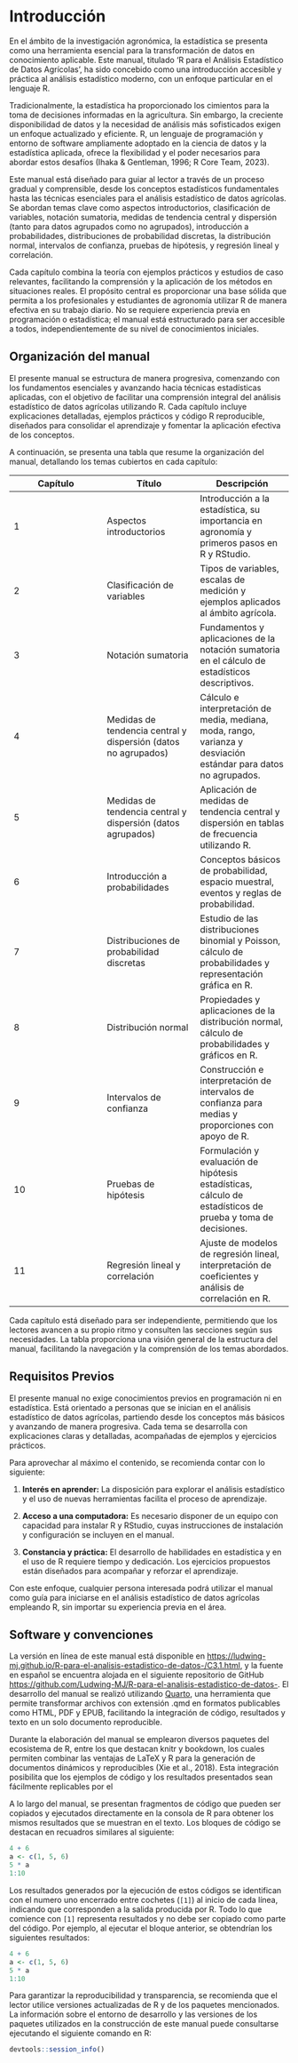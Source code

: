 # Introducción {.unnumbered}

En el ámbito de la investigación agronómica, la estadística se presenta como una herramienta esencial para la transformación de datos en conocimiento aplicable. Este manual, titulado 'R para el Análisis Estadístico de Datos Agrícolas', ha sido concebido como una introducción accesible y práctica al análisis estadístico moderno, con un enfoque particular en el lenguaje R.

Tradicionalmente, la estadística ha proporcionado los cimientos para la toma de decisiones informadas en la agricultura. Sin embargo, la creciente disponibilidad de datos y la necesidad de análisis más sofisticados exigen un enfoque actualizado y eficiente. R, un lenguaje de programación y entorno de software ampliamente adoptado en la ciencia de datos y la estadística aplicada, ofrece la flexibilidad y el poder necesarios para abordar estos desafíos (Ihaka & Gentleman, 1996; R Core Team, 2023).

Este manual está diseñado para guiar al lector a través de un proceso gradual y comprensible, desde los conceptos estadísticos fundamentales hasta las técnicas esenciales para el análisis estadístico de datos agrícolas. Se abordan temas clave como aspectos introductorios, clasificación de variables, notación sumatoria, medidas de tendencia central y dispersión (tanto para datos agrupados como no agrupados), introducción a probabilidades, distribuciones de probabilidad discretas, la distribución normal, intervalos de confianza, pruebas de hipótesis, y regresión lineal y correlación.

Cada capítulo combina la teoría con ejemplos prácticos y estudios de caso relevantes, facilitando la comprensión y la aplicación de los métodos en situaciones reales. El propósito central es proporcionar una base sólida que permita a los profesionales y estudiantes de agronomía utilizar R de manera efectiva en su trabajo diario. No se requiere experiencia previa en programación o estadística; el manual está estructurado para ser accesible a todos, independientemente de su nivel de conocimientos iniciales.

## Organización del manual

El presente manual se estructura de manera progresiva, comenzando con los fundamentos esenciales y avanzando hacia técnicas estadísticas aplicadas, con el objetivo de facilitar una comprensión integral del análisis estadístico de datos agrícolas utilizando R. Cada capítulo incluye explicaciones detalladas, ejemplos prácticos y código R reproducible, diseñados para consolidar el aprendizaje y fomentar la aplicación efectiva de los conceptos.

A continuación, se presenta una tabla que resume la organización del manual, detallando los temas cubiertos en cada capítulo:

| Capítulo | Título | Descripción |
|----|----|----|
| 1 | Aspectos introductorios | Introducción a la estadística, su importancia en agronomía y primeros pasos en R y RStudio. |
| 2 | Clasificación de variables | Tipos de variables, escalas de medición y ejemplos aplicados al ámbito agrícola. |
| 3 | Notación sumatoria | Fundamentos y aplicaciones de la notación sumatoria en el cálculo de estadísticos descriptivos. |
| 4 | Medidas de tendencia central y dispersión (datos no agrupados) | Cálculo e interpretación de media, mediana, moda, rango, varianza y desviación estándar para datos no agrupados. |
| 5 | Medidas de tendencia central y dispersión (datos agrupados) | Aplicación de medidas de tendencia central y dispersión en tablas de frecuencia utilizando R. |
| 6 | Introducción a probabilidades | Conceptos básicos de probabilidad, espacio muestral, eventos y reglas de probabilidad. |
| 7 | Distribuciones de probabilidad discretas | Estudio de las distribuciones binomial y Poisson, cálculo de probabilidades y representación gráfica en R. |
| 8 | Distribución normal | Propiedades y aplicaciones de la distribución normal, cálculo de probabilidades y gráficos en R. |
| 9 | Intervalos de confianza | Construcción e interpretación de intervalos de confianza para medias y proporciones con apoyo de R. |
| 10 | Pruebas de hipótesis | Formulación y evaluación de hipótesis estadísticas, cálculo de estadísticos de prueba y toma de decisiones. |
| 11 | Regresión lineal y correlación | Ajuste de modelos de regresión lineal, interpretación de coeficientes y análisis de correlación en R. |

Cada capítulo está diseñado para ser independiente, permitiendo que los lectores avancen a su propio ritmo y consulten las secciones según sus necesidades. La tabla proporciona una visión general de la estructura del manual, facilitando la navegación y la comprensión de los temas abordados.

## Requisitos Previos

El presente manual no exige conocimientos previos en programación ni en estadística. Está orientado a personas que se inician en el análisis estadístico de datos agrícolas, partiendo desde los conceptos más básicos y avanzando de manera progresiva. Cada tema se desarrolla con explicaciones claras y detalladas, acompañadas de ejemplos y ejercicios prácticos.

Para aprovechar al máximo el contenido, se recomienda contar con lo siguiente:

1.  **Interés en aprender:** La disposición para explorar el análisis estadístico y el uso de nuevas herramientas facilita el proceso de aprendizaje.

2.  **Acceso a una computadora:** Es necesario disponer de un equipo con capacidad para instalar R y RStudio, cuyas instrucciones de instalación y configuración se incluyen en el manual.

3.  **Constancia y práctica:** El desarrollo de habilidades en estadística y en el uso de R requiere tiempo y dedicación. Los ejercicios propuestos están diseñados para acompañar y reforzar el aprendizaje.

Con este enfoque, cualquier persona interesada podrá utilizar el manual como guía para iniciarse en el análisis estadístico de datos agrícolas empleando R, sin importar su experiencia previa en el área.

## Software y convenciones

La versión en línea de este manual está disponible en <https://ludwing-mj.github.io/R-para-el-analisis-estadistico-de-datos-/C3.1.html>, y la fuente en español se encuentra alojada en el siguiente repositorio de GitHub <https://github.com/Ludwing-MJ/R-para-el-analisis-estadistico-de-datos->. El desarrollo del manual se realizó utilizando [Quarto](https://quarto.org/), una herramienta que permite transformar archivos con extensión .qmd en formatos publicables como HTML, PDF y EPUB, facilitando la integración de código, resultados y texto en un solo documento reproducible.

Durante la elaboración del manual se emplearon diversos paquetes del ecosistema de R, entre los que destacan knitr y bookdown, los cuales permiten combinar las ventajas de LaTeX y R para la generación de documentos dinámicos y reproducibles (Xie et al., 2018). Esta integración posibilita que los ejemplos de código y los resultados presentados sean fácilmente replicables por el

A lo largo del manual, se presentan fragmentos de código que pueden ser copiados y ejecutados directamente en la consola de R para obtener los mismos resultados que se muestran en el texto. Los bloques de código se destacan en recuadros similares al siguiente:

```r
4 + 6
a <- c(1, 5, 6)
5 * a
1:10
```

Los resultados generados por la ejecución de estos códigos se identifican con el numero uno encerrado entre cochetes (`[1]`) al inicio de cada línea, indicando que corresponden a la salida producida por R. Todo lo que comience con `[1]` representa resultados y no debe ser copiado como parte del código. Por ejemplo, al ejecutar el bloque anterior, se obtendrían los siguientes resultados:

```r
4 + 6
a <- c(1, 5, 6)
5 * a
1:10
```

Para garantizar la reproducibilidad y transparencia, se recomienda que el lector utilice versiones actualizadas de R y de los paquetes mencionados. La información sobre el entorno de desarrollo y las versiones de los paquetes utilizados en la construcción de este manual puede consultarse ejecutando el siguiente comando en R:

```r
devtools::session_info()
```
